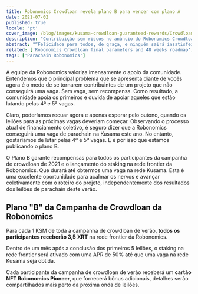 ```yaml
---
title: Robonomics Crowdloan revela plano B para vencer com plano A
date: 2021-07-02
published: true
locale: 'pt'
cover_image: /blog/images/kusama-crowdloan-guaranteed-rewards/Crowdloan_plan_A_B_blog.jpg
description: "Contribuição sem riscos no anúncio do Robonomics Crowdloan. Cada participante da campanha de crowdloan de verão receberá 3,5 XRT e um cartão NFT Robonomics Pioneer."
abstract: "“Felicidade para todos, de graça, e ninguém sairá insatisfeito!” </br> Piquenique à beira da estrada, Arkady e Boris Strugatsky"
related: ['Robonomics Crowdloan final parameters and 48 weeks roadmap', 'Letter from Robonomics co-founder']
tags: ['Parachain Robonomics']
---
```


A equipe da Robonomics valoriza imensamente o apoio da comunidade. Entendemos que o principal problema que se apresenta diante de vocês agora é o medo de se tornarem contribuintes de um projeto que não conseguirá uma vaga. Sem vaga, sem recompensa. Como resultado, a comunidade apoia os primeiros e duvida de apoiar aqueles que estão lutando pelas 4ª e 5ª vagas.

Claro, poderíamos recuar agora e apenas esperar pelo outono, quando os leilões para as próximas vagas deveriam começar. Observando o processo atual de financiamento coletivo, é seguro dizer que a Robonomics conseguirá uma vaga de parachain na Kusama este ano. No entanto, gostaríamos de lutar pelas 4ª e 5ª vagas. E é por isso que estamos publicando o plano B.

O Plano B garante recompensas para todos os participantes da campanha de crowdloan de 2021 e o lançamento do staking na rede frontier da Robonomics. Que durará até obtermos uma vaga na rede Kusama. Esta é uma excelente oportunidade para acalmar os nervos e avançar coletivamente com o roteiro do projeto, independentemente dos resultados dos leilões de parachain deste verão.

## Plano "B" da Campanha de Crowdloan da Robonomics

<TextCard>

Para cada 1 KSM de toda a campanha de crowdloan de verão, **todos os participantes receberão 3,5 XRT** na rede frontier da Robonomics.

</TextCard>

<TextCard>

Dentro de um mês após a conclusão dos primeiros 5 leilões, o staking na rede frontier será ativado com uma APR de 50% até que uma vaga na rede Kusama seja obtida.

</TextCard>

<TextCard>

Cada participante da campanha de crowdloan de verão receberá um **cartão NFT Robonomics Pioneer**, que fornecerá bônus adicionais, detalhes serão compartilhados mais perto da próxima onda de leilões.

</TextCard>